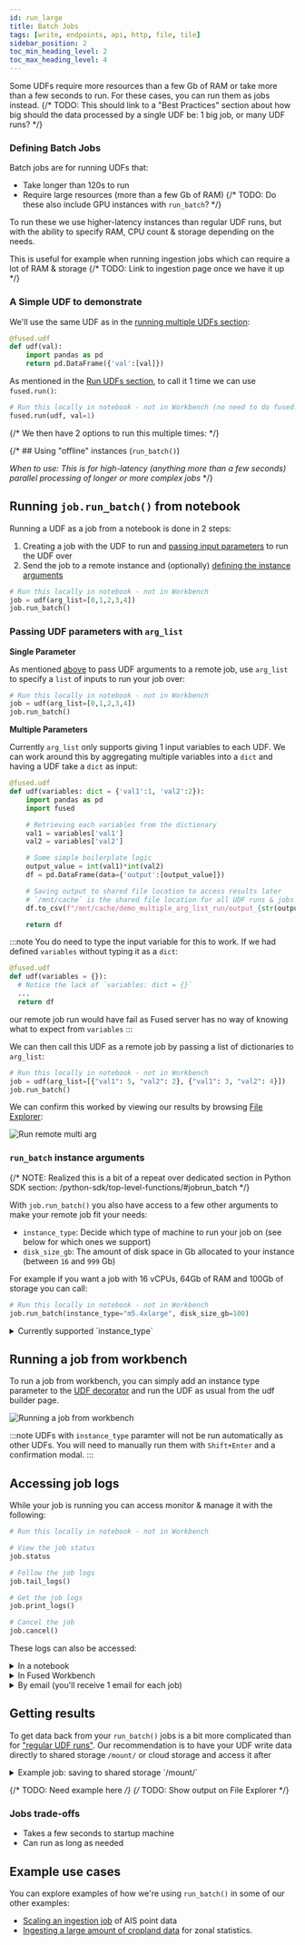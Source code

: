 ```yaml
---
id: run_large
title: Batch Jobs
tags: [write, endpoints, api, http, file, tile]
sidebar_position: 2
toc_min_heading_level: 2
toc_max_heading_level: 4
---
```


Some UDFs require more resources than a few Gb of RAM or take more than a few seconds to run. For these cases, you can run them as jobs instead.
{/* TODO: This should link to a "Best Practices" section about how big should the data processed by a single UDF be: 1 big job, or many UDF runs? */}

### Defining Batch Jobs

Batch jobs are for running UDFs that:
- Take longer than 120s to run
- Require large resources (more than a few Gb of RAM)
{/* TODO: Do these also include GPU instances with `run_batch`? */}

To run these we use higher-latency instances than regular UDF runs, but with the ability to specify RAM, CPU count & storage depending on the needs.

This is useful for example when running ingestion jobs which can require a lot of RAM & storage
{/* TODO: Link to ingestion page once we have it up */}

### A Simple UDF to demonstrate

We'll use the same UDF as in the [running multiple UDFs section](/core-concepts/run-udfs/run-small-udfs/#running-jobs-in-parallel-fusedsubmit):

```python showLineNumbers
@fused.udf
def udf(val):
    import pandas as pd
    return pd.DataFrame({'val':[val]})
```

As mentioned in the [Run UDFs section](/core-concepts/run-udfs/run-small-udfs/#fusedrun), to call it 1 time we can use `fused.run()`:

```python showLineNumbers
# Run this locally in notebook - not in Workbench (no need to do fused.run() in Workbench)
fused.run(udf, val=1)
```

{/* We then have 2 options to run this multiple times: */}


{/* ## Using "offline" instances (`run_batch()`)

_When to use: This is for high-latency (anything more than a few seconds) parallel processing of longer or more complex jobs_ */}


## Running `job.run_batch()` from notebook

Running a UDF as a job from a notebook is done in 2 steps:
1. Creating a job with the UDF to run and [passing input parameters](/core-concepts/run-udfs/run_large/#passing-udf-parameters-with-arg_list) to run the UDF over
2. Send the job to a remote instance and (optionally) [defining the instance arguments](/core-concepts/run-udfs/run_large/#run_batch-instance-arguments)

```python showLineNumbers
# Run this locally in notebook - not in Workbench
job = udf(arg_list=[0,1,2,3,4])
job.run_batch()
```

### Passing UDF parameters with `arg_list`

**Single Parameter**

As mentioned [above](/core-concepts/run-udfs/run_large/#running-a-job-jobrun_batch) to pass UDF arguments to a remote job, use `arg_list` to specify a `list` of inputs to run your job over:

```python showLineNumbers
# Run this locally in notebook - not in Workbench
job = udf(arg_list=[0,1,2,3,4])
job.run_batch()
```

**Multiple Parameters**

Currently `arg_list` only supports giving 1 input variables to each UDF. We can work around this by aggregating multiple variables into a `dict` and having a UDF take a `dict` as input:

```python showLineNumbers
@fused.udf
def udf(variables: dict = {'val1':1, 'val2':2}):
    import pandas as pd
    import fused

    # Retrieving each variables from the dictionary
    val1 = variables['val1']
    val2 = variables['val2']

    # Some simple boilerplate logic
    output_value = int(val1)*int(val2)
    df = pd.DataFrame(data={'output':[output_value]})

    # Saving output to shared file location to access results later
    # `/mnt/cache` is the shared file location for all UDF runs & jobs
    df.to_csv(f"/mnt/cache/demo_multiple_arg_list_run/output_{str(output_value)}.csv")

    return df
```

:::note
  You do need to type the input variable for this to work. If we had defined `variables` without typing it as a `dict`:
  ```python showLineNumbers
  @fused.udf
  def udf(variables = {}):
    # Notice the lack of `variables: dict = {}`
    ...
    return df
  ```
  our remote job run would have fail as Fused server has no way of knowing what to expect from `variables`
:::

We can then call this UDF as a remote job by passing a list of dictionaries to `arg_list`:
```python showLineNumbers
# Run this locally in notebook - not in Workbench
job = udf(arg_list=[{"val1": 5, "val2": 2}, {"val1": 3, "val2": 4}])
job.run_batch()
```

We can confirm this worked by viewing our results by browsing [File Explorer](/workbench/file-explorer/):

![Run remote multi arg](efs_results_run_batch_multiple_args.png)

### `run_batch` instance arguments

{/* NOTE: Realized this is a bit of a repeat over dedicated section in Python SDK section: /python-sdk/top-level-functions/#jobrun_batch */}

With `job.run_batch()` you also have access to a few other arguments to make your remote job fit your needs:

- `instance_type`: Decide which type of machine to run your job on (see below for which ones we support)
- `disk_size_gb`: The amount of disk space in Gb allocated to your instance (between `16` and `999` Gb)

For example if you want a job with 16 vCPUs, 64Gb of RAM and 100Gb of storage you can call:
```python showLineNumbers
# Run this locally in notebook - not in Workbench
job.run_batch(instance_type="m5.4xlarge", disk_size_gb=100)
```

<details>
  <summary>Currently supported `instance_type`</summary>

  Fused `run_batch()` `instance_type` are based around [AWS General Purpose instance types](https://aws.amazon.com/ec2/instance-types/). We do support the following:

  ```python showLineNumbers
  supported_instance_types = [
    "m5.large",
    "m5.xlarge",
    "m5.2xlarge",
    "m5.4xlarge",
    "m5.8xlarge",
    "m5.12xlarge",
    "m5.16xlarge",
    "r5.large",
    "r5.xlarge",
    "r5.2xlarge",
    "r5.4xlarge",
    "r5.8xlarge",
    "r5.12xlarge",
    "r5.16xlarge",
  ]
  ```

</details>


## Running a job from workbench

To run a job from workbench, you can simply add an instance type parameter to the [UDF decorator](/python-sdk/top-level-functions/#fusedudf) and run the UDF as usual from the udf builder page.

![Running a job from workbench](batch_job_workbench.png)

:::note
  UDFs with `instance_type` paramter will not be run automatically as other UDFs. You will need to manually run them with `Shift+Enter` and a confirmation modal.
:::




## Accessing job logs

While your job is running you can access monitor & manage it with the following:

```python showLineNumbers
# Run this locally in notebook - not in Workbench

# View the job status
job.status

# Follow the job logs
job.tail_logs()

# Get the job logs
job.print_logs()

# Cancel the job
job.cancel()
```

These logs can also be accessed:


<details>
  <summary>In a notebook</summary>

    Running `job.run_batch()` in a notebook gives you a clickable link:

    ![run remote notebook](run_batch_output.png)

</details>

<details>
  <summary>In Fused Workbench</summary>

    Under the "Jobs" tab, on the bottom left of Workbench:

    <ReactPlayer className="video__player" playing={false} muted={true} controls height="100%" url="https://fused-magic.s3.us-west-2.amazonaws.com/workbench-walkthrough-videos/docs_rewrite/run-remote-job-logs_edit2.mp4" width="100%" />

</details>

<details>
  <summary>By email (you'll receive 1 email for each job)</summary>

    Each job leads to an email summary with logs upon completion:

    ![run remote email](run-remote-email.png)

</details>


## Getting results

To get data back from your `run_batch()` jobs is a bit more complicated than for ["regular UDF runs"](/core-concepts/run-udfs/run-small-udfs/#real-time-logs). Our recommendation is to have your UDF write data directly to shared storage `/mount/` or cloud storage and access it after

<details>
  <summary>Example job: saving to shared storage `/mount/`</summary>

    A common use case for offline jobs is as a "pre-ingestion" process. You can find a real-life example of this in our [dark vessel detection example](/tutorials/Geospatial%20with%20Fused/use-cases/dark-vessel-detection/#32---writing-a-udf-to-open-each-ais-dataset)

    Here all we're returning is a status information in a pandas dataframe, but the our data in unzipped, read and saved to S3:

    ```python showLineNumbers
    import fused

    @fused.udf()
    def read_ais_from_noaa_udf(datestr='2023_03_29'):
        import os
        import requests
        import io
        import zipfile
        import pandas as pd

        url=f'https://coast.noaa.gov/htdata/CMSP/AISDataHandler/{datestr[:4]}/AIS_{datestr}.zip'
        # This is our local mount file path,
        path=f'/mount/AIS_demo/{datestr[:7]}/'
        daily_ais_parquet = f'{path}/{datestr[-2:]}.parquet'

        # Download ZIP file to mounted disk
        r=requests.get(url)
        if r.status_code == 200:
            with zipfile.ZipFile(io.BytesIO(r.content), 'r') as z:
                with z.open(f'AIS_{datestr}.csv') as f:
                    df = pd.read_csv(f)

                    # highlight-next-line
                    df.to_parquet(daily_ais_parquet)
            return pd.DataFrame({'status':['Done']})
        else:
            return pd.DataFrame({'status':[f'read_error_{r.status_code}']})
    ```

    Data written to `/mount/` can be accessed by any other instance used by anyone on your team so it can be used by any other UDF you run after.

    :::tip
      You can use [File Explorer](/workbench/file-explorer/) to easily see your outputs! In this case of the above example typing `efs://AIS_{datestr}.csv` (and replacing `datestr` with your date) will show the results directly in File Explorer!
    :::

</details>

{/* TODO: Need example here */}
{/* TODO: Show output on File Explorer */}


### Jobs trade-offs

- Takes a few seconds to startup machine
- Can run as long as needed

## Example use cases

You can explore examples of how we're using `run_batch()` in some of our other examples:
- [Scaling an ingestion job](/tutorials/Geospatial%20with%20Fused/use-cases/dark-vessel-detection/#34---ingest-1-month-of-ais-data-into-a-geo-partitioned-format) of AIS point data
- [Ingesting a large amount of cropland data](/tutorials/Geospatial%20with%20Fused/use-cases/zonal-stats/#2-bring-in-your-data) for zonal statistics.